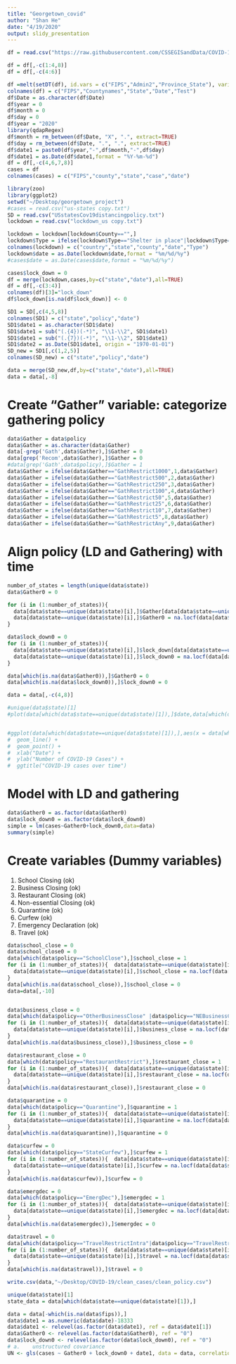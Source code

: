 ```yaml
---
title: "Georgetown_covid"
author: "Shan He"
date: "4/19/2020"
output: slidy_presentation
---
```


```r
df = read.csv("https://raw.githubusercontent.com/CSSEGISandData/COVID-19/master/csse_covid_19_data/csse_covid_19_time_series/time_series_covid19_confirmed_US.csv")

df = df[,-c(1:4,8)]
df = df[,-c(4:6)]

df =melt(setDT(df), id.vars = c("FIPS","Admin2","Province_State"), variable.name = "Date")
colnames(df) = c("FIPS","Countynames","State","Date","Test")
df$Date = as.character(df$Date)
df$year = 0
df$month = 0
df$day = 0
df$year = "2020"
library(qdapRegex)
df$month = rm_between(df$Date, "X", ".", extract=TRUE)
df$day = rm_between(df$Date, ".", ".", extract=TRUE)
df$date1 = paste0(df$year,"-",df$month,"-",df$day)
df$date1 = as.Date(df$date1,format = "%Y-%m-%d")
df = df[,-c(4,6,7,8)]
cases = df
colnames(cases) = c("FIPS","county","state","case","date")
```


```r
library(zoo)
library(ggplot2)
setwd("~/Desktop/georgetown_project")
#cases = read.csv("us-states copy.txt")
SD = read.csv("USstatesCov19distancingpolicy.txt")
lockdown = read.csv("lockdown_us copy.txt")
```

```r
lockdown = lockdown[lockdown$County=="",]
lockdown$Type = ifelse(lockdown$Type=="Shelter in place"|lockdown$Type=="Stay at home",1,0)
colnames(lockdown) = c("country","state","county","date","Type")
lockdown$date = as.Date(lockdown$date,format = "%m/%d/%y")
#cases$date = as.Date(cases$date,format = "%m/%d/%y")

cases$lock_down = 0
df = merge(lockdown,cases,by=c("state","date"),all=TRUE)
df = df[,-c(3:4)]
colnames(df)[3]="lock_down"
df$lock_down[is.na(df$lock_down)] <- 0

SD1 = SD[,c(4,5,8)]
colnames(SD1) = c("state","policy","date")
SD1$date1 = as.character(SD1$date)
SD1$date1 = sub("(.{4})(-*)", "\\1-\\2", SD1$date1)
SD1$date1 = sub("(.{7})(-*)", "\\1-\\2", SD1$date1)
SD1$date2 = as.Date(SD1$date1, origin = "1970-01-01")
SD_new = SD1[,c(1,2,5)]
colnames(SD_new) = c("state","policy","date")

data = merge(SD_new,df,by=c("state","date"),all=TRUE)
data = data[,-8]
```

# Create "Gather" variable: categorize gathering policy 
```r
data$Gather = data$policy
data$Gather = as.character(data$Gather)
data[-grep('Gath',data$Gather),]$Gather = 0
data[grep('Recom',data$Gather),]$Gather = 0
#data[grep('Gath',data$policy),]$Gather = 1
data$Gather = ifelse(data$Gather=="GathRestrict1000",1,data$Gather)
data$Gather = ifelse(data$Gather=="GathRestrict500",2,data$Gather)
data$Gather = ifelse(data$Gather=="GathRestrict250",3,data$Gather)
data$Gather = ifelse(data$Gather=="GathRestrict100",4,data$Gather)
data$Gather = ifelse(data$Gather=="GathRestrict50",5,data$Gather)
data$Gather = ifelse(data$Gather=="GathRestrict25",6,data$Gather)
data$Gather = ifelse(data$Gather=="GathRestrict10",7,data$Gather)
data$Gather = ifelse(data$Gather=="GathRestrict5",8,data$Gather)
data$Gather = ifelse(data$Gather=="GathRestrictAny",9,data$Gather)
```

# Align policy (LD and Gathering) with time
```r
number_of_states = length(unique(data$state))
data$Gather0 = 0

for (i in (1:number_of_states)){
  data[data$state==unique(data$state)[i],]$Gather[data[data$state==unique(data$state)[i],]$Gather==0] <- NA
  data[data$state==unique(data$state)[i],]$Gather0 = na.locf(data[data$state==unique(data$state)[i],]$Gather,fromLast=FALSE,na.rm=FALSE)
}

data$lock_down0 = 0
for (i in (1:number_of_states)){
  data[data$state==unique(data$state)[i],]$lock_down[data[data$state==unique(data$state)[i],]$lock_down==0] <- NA
  data[data$state==unique(data$state)[i],]$lock_down0 = na.locf(data[data$state==unique(data$state)[i],]$lock_down,fromLast=FALSE,na.rm=FALSE)
}

data[which(is.na(data$Gather0)),]$Gather0 = 0
data[which(is.na(data$lock_down0)),]$lock_down0 = 0

data = data[,-c(4,8)]

#unique(data$state)[1]
#plot(data[which(data$state==unique(data$state)[1]),]$date,data[which(data$state==unique(data$state)[1]),]$cases)


#ggplot(data[which(data$state==unique(data$state)[1]),],aes(x = data[which(data$state==unique(data$state)[1]),]$date, y = data[which(data$state==unique(data$state)[1]),]$cases)) +
#  geom_line() +
#  geom_point() +
#  xlab("Date") +
#  ylab("Number of COVID-19 Cases") +
#  ggtitle("COVID-19 cases over time")

```

# Model with LD and gathering 
```r
data$Gather0 = as.factor(data$Gather0)
data$lock_down0 = as.factor(data$lock_down0)
simple = lm(cases~Gather0+lock_down0,data=data)
summary(simple)
```

# Create variables (Dummy variables)
1. School Closing (ok)
2. Business Closing (ok)
3. Restaurant Closing (ok)
4. Non-essential Closing (ok)
5. Quarantine (ok)
6. Curfew (ok)
7. Emergency Declaration (ok)
8. Travel (ok)
```r
data$school_close = 0
data$school_close0 = 0
data[which(data$policy=="SchoolClose"),]$school_close = 1
for (i in (1:number_of_states)){  data[data$state==unique(data$state)[i],]$school_close[data[data$state==unique(data$state)[i],]$school_close==0] <- NA
  data[data$state==unique(data$state)[i],]$school_close = na.locf(data[data$state==unique(data$state)[i],]$school_close,fromLast=FALSE,na.rm=FALSE)
}
data[which(is.na(data$school_close)),]$school_close = 0
data=data[,-10]


data$business_close = 0
data[which(data$policy=="OtherBusinessClose" |data$policy=="NEBusinessClose"),]$business_close = 1
for (i in (1:number_of_states)){  data[data$state==unique(data$state)[i],]$business_close[data[data$state==unique(data$state)[i],]$business_close==0] <- NA
  data[data$state==unique(data$state)[i],]$business_close = na.locf(data[data$state==unique(data$state)[i],]$business_close,fromLast=FALSE,na.rm=FALSE)
}
data[which(is.na(data$business_close)),]$business_close = 0

data$restaurant_close = 0
data[which(data$policy=="RestaurantRestrict"),]$restaurant_close = 1
for (i in (1:number_of_states)){  data[data$state==unique(data$state)[i],]$restaurant_close[data[data$state==unique(data$state)[i],]$restaurant_close==0] <- NA
  data[data$state==unique(data$state)[i],]$restaurant_close = na.locf(data[data$state==unique(data$state)[i],]$restaurant_close,fromLast=FALSE,na.rm=FALSE)
}
data[which(is.na(data$restaurant_close)),]$restaurant_close = 0

data$quarantine = 0
data[which(data$policy=="Quarantine"),]$quarantine = 1
for (i in (1:number_of_states)){  data[data$state==unique(data$state)[i],]$quarantine[data[data$state==unique(data$state)[i],]$quarantine==0] <- NA
  data[data$state==unique(data$state)[i],]$quarantine = na.locf(data[data$state==unique(data$state)[i],]$quarantine,fromLast=FALSE,na.rm=FALSE)
}
data[which(is.na(data$quarantine)),]$quarantine = 0

data$curfew = 0
data[which(data$policy=="StateCurfew"),]$curfew = 1
for (i in (1:number_of_states)){  data[data$state==unique(data$state)[i],]$curfew[data[data$state==unique(data$state)[i],]$curfew==0] <- NA
  data[data$state==unique(data$state)[i],]$curfew = na.locf(data[data$state==unique(data$state)[i],]$curfew,fromLast=FALSE,na.rm=FALSE)
}
data[which(is.na(data$curfew)),]$curfew = 0

data$emergdec = 0
data[which(data$policy=="EmergDec"),]$emergdec = 1
for (i in (1:number_of_states)){  data[data$state==unique(data$state)[i],]$emergdec[data[data$state==unique(data$state)[i],]$emergdec==0] <- NA
  data[data$state==unique(data$state)[i],]$emergdec = na.locf(data[data$state==unique(data$state)[i],]$emergdec,fromLast=FALSE,na.rm=FALSE)
}
data[which(is.na(data$emergdec)),]$emergdec = 0

data$travel = 0
data[which(data$policy=="TravelRestrictIntra"|data$policy=="TravelRestrictEntry"|data$policy=="TravelRestrictExit"),]$travel = 1
for (i in (1:number_of_states)){  data[data$state==unique(data$state)[i],]$travel[data[data$state==unique(data$state)[i],]$travel==0] <- NA
  data[data$state==unique(data$state)[i],]$travel = na.locf(data[data$state==unique(data$state)[i],]$travel,fromLast=FALSE,na.rm=FALSE)
}
data[which(is.na(data$travel)),]$travel = 0

write.csv(data,"~/Desktop/COVID-19/clean_cases/clean_policy.csv")
```


```r
unique(data$state)[1]
state_data = data[which(data$state==unique(data$state)[1]),]

data = data[-which(is.na(data$fips)),]
data$date1 = as.numeric(data$date)-18333
data$date1 <- relevel(as.factor(data$date1), ref = data$date1[1])
data$Gather0 <- relevel(as.factor(data$Gather0), ref = "0")
data$lock_down0 <- relevel(as.factor(data$lock_down0), ref = "0")
# a.	unstructured covariance 
UN <- gls(cases ~ Gather0 + lock_down0 + date1, data = data, correlation = corSymm(, form = ~ 1 | fips), method = "ML", weights = varIdent(form = ~ 1 | date1)) 

```



